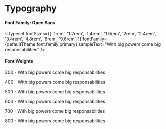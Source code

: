 

<Meta title="Docs/Typography" />

# Typography

#### Font Family: Open Sans

<Typeset
  fontSizes={[
    '1rem',
    '1.2rem',
    '1.4rem',
    '1.6rem',
    '2rem',
    '2.4rem',
    '3.4rem',
    '4.8rem',
    '6rem',
    '9.6rem',
  ]}
  fontFamily={defaultTheme.font.family.primary}
  sampleText="With big powers come big responsabilities"
/>

#### Font Weights

<div
  style={{
    boxShadow: `${defaultTheme.shadow.base}`,
    border: '1px solid rgba(0,0,0,.1)',
    padding: '1rem 2rem',
    margin: '2.5rem 0 4rem',
  }}
>
  <p style={{ fontWeight: `${defaultTheme.font.weight.light}` }}>
    <span>300</span> - With big powers come big responsabilities
  </p>
  <p style={{ fontWeight: `${defaultTheme.font.weight.regular}` }}>
    <span>400</span> - With big powers come big responsabilities
  </p>
  <p style={{ fontWeight: `${defaultTheme.font.weight.medium}` }}>
    <span>500</span> - With big powers come big responsabilities
  </p>
  <p style={{ fontWeight: `${defaultTheme.font.weight.semiBold}` }}>
    <span>600</span> - With big powers come big responsabilities
  </p>
  <p style={{ fontWeight: `${defaultTheme.font.weight.bold}` }}>
    <span>700</span> - With big powers come big responsabilities
  </p>
  <p style={{ fontWeight: `${defaultTheme.font.weight.extraBold}` }}>
    <span>800</span> - With big powers come big responsabilities
  </p>
</div>
